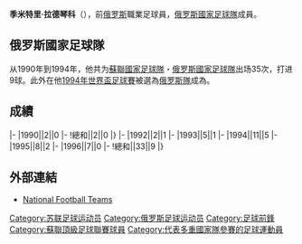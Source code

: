 {{unreferenced|time=2016-09-17T07:52:31+00:00}}
{{Infobox football biography
|name=季米特里·拉德琴科
|image=Dmitri Radchenko.jpg
|fullname=Dmitri Radchenko
|birth_date={{Birth date and age|1970|12|2}}
|cityofbirth=[[圣彼得堡|圣彼得堡]]
|countryofbirth=[[俄罗斯|俄罗斯]]
|height=
|position=[[前鋒_(足球)|前鋒]]
|currentclub=
|years=1988<br/>1989-1990<br/>1991-1993<br/>1993-1995<br/>1995-1996<br/>1996-1997<br/>1997-1998<br/>1998-1999<br/>1999-2000<br/>2001-2002<br/>2003-2004
|clubs=[[聖彼得斯堡戴拿模足球會|聖彼得斯堡戴拿模]]<br/>[[圣彼得堡泽尼特足球俱乐部|辛尼特]]<br/>[[莫斯科斯巴达克足球俱乐部|莫斯科斯巴達]]<br/>[[桑坦德競技|桑坦德]]<br/>[[拉科鲁尼亚体育俱乐部|拉科魯尼亞]]<br/>[[巴列卡诺闪电|華歷簡奴]]<br/>[[Mérida_UD|Mérida]]<br/>[[SD_Compostela|Compostela]]<br/>[[磐田喜悅|磐田喜悅]]<br/>[[夏德施普列特足球會|夏德]]<br/>[[Bergantiños_FC|Bergantiños]]
|caps=
|goals=
|nationalyears=1990<br/>1992-1996
|nationalteam=[[蘇聯國家足球隊|蘇聯]]<br/>[[俄罗斯國家足球隊|俄罗斯]]
|nationalcaps(goals)=2 (0)<br/>33 (9)
}}
'''季米特里·拉德琴科'''（{{Bd|1970年|12月2日||}}），前[[俄罗斯|俄罗斯]]職業足球員，[[俄罗斯國家足球隊|俄罗斯國家足球隊]]成員。

==俄罗斯國家足球隊==
从1990年到1994年，他共为[[蘇聯國家足球隊|蘇聯國家足球隊]]・[[俄罗斯國家足球隊|俄罗斯國家足球隊]]出场35次，打进9球。此外在他[[1994年世界盃足球賽|1994年世界盃足球賽]]被選為[[俄罗斯國家足球隊|俄罗斯隊]]成為。

==成績==
{{Football player national team statistics|URS}}
|-
|1990||2||0
|-
!總和||2||0
|}
{{Football player national team statistics|CRO}}
|-
|1992||2||1
|-
|1993||5||1
|-
|1994||11||5
|-
|1995||8||2
|-
|1996||7||0
|-
!總和||33||9
|}

==外部連結==
{{Reflist}}
*[http://www.national-football-teams.com/player/18591/Dmitri_Radchenko.html National Football Teams]{{Wayback|url=http://www.national-football-teams.com/player/18591/Dmitri_Radchenko.html |date=20161024103730 }}

{{Soccer-player-stub}}

{{DEFAULTSORT:Radchenko, Dmitri}}
[[Category:苏联足球运动员|Category:苏联足球运动员]]
[[Category:俄罗斯足球运动员|Category:俄罗斯足球运动员]]
[[Category:足球前鋒|Category:足球前鋒]]

[[Category:蘇聯頂級足球聯賽球員|Category:蘇聯頂級足球聯賽球員]]
[[Category:代表多重國家隊參賽的足球運動員|Category:代表多重國家隊參賽的足球運動員]]